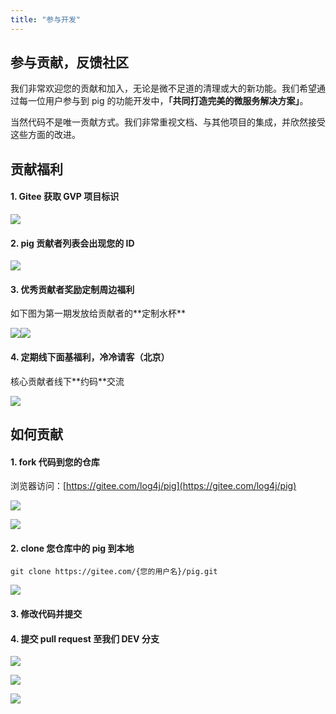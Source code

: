 ```yaml
---
title: "参与开发"
---
```


## 参与贡献，反馈社区

我们非常欢迎您的贡献和加入，无论是微不足道的清理或大的新功能。我们希望通过每一位用户参与到 pig 的功能开发中，**「共同打造完美的微服务解决方案」**。  

当然代码不是唯一贡献方式。我们非常重视文档、与其他项目的集成，并欣然接受这些方面的改进。

## 贡献福利
#### 1. Gitee 获取 GVP 项目标识
![](https://cdn.nlark.com/yuque/0/2021/png/283679/1625898688116-a5fc16a7-7181-4234-8e61-40d9dcda9dc3.png)

#### 2. pig 贡献者列表会出现您的 ID
![](https://cdn.nlark.com/yuque/0/2021/png/283679/1625898761016-c616723d-fdeb-4ef8-9854-83f8da19943b.png)

#### 3. 优秀贡献者奖励定制周边福利
<Note>
如下图为第一期发放给贡献者的**定制水杯**
</Note>

![](https://cdn.nlark.com/yuque/0/2021/png/283679/1627972504246-8b82f0f4-43aa-42cd-9789-9db29acb8d8b.png)![](https://cdn.nlark.com/yuque/0/2021/png/283679/1627972520920-7427ce21-61ee-4f49-9a1c-f26227c29166.png)

#### 4. 定期线下面基福利，冷冷请客（北京）
<Note>
核心贡献者线下**约码**交流
</Note>

![](https://cdn.nlark.com/yuque/0/2021/png/283679/1628040128164-36304817-95ed-4a06-8ebe-9be0f1413cb9.png)

## 如何贡献

#### 1. fork 代码到您的仓库

浏览器访问：[https://gitee.com/log4j/pig](https://gitee.com/log4j/pig)

![](https://cdn.nlark.com/yuque/0/2020/jpeg/283679/1604289479920-db45d776-fcba-44ca-b084-d32549207af6.jpeg)

![](https://cdn.nlark.com/yuque/0/2020/jpeg/283679/1604289479767-5b2a63af-247d-49e0-b17b-d1898ff5ed02.jpeg)

#### 2. clone 您仓库中的 pig 到本地

```shell
git clone https://gitee.com/{您的用户名}/pig.git
```

![](https://cdn.nlark.com/yuque/0/2020/jpeg/283679/1604289468858-e0c47103-4a6a-4b05-a97b-57eb86880d66.jpeg)

#### 3. 修改代码并提交

#### 4. 提交 pull request 至我们 DEV 分支

![](https://cdn.nlark.com/yuque/0/2020/jpeg/283679/1604289390693-e0b22e84-49e0-4c08-a584-b94225abf918.jpeg)

![](https://cdn.nlark.com/yuque/0/2020/jpeg/283679/1604289390759-6aadfd05-d6a9-4285-9936-9c1fb051c83b.jpeg)

![](https://cdn.nlark.com/yuque/0/2020/jpeg/283679/1604289390698-e3797238-6aaf-40d8-942d-6d1c88bb9e8f.jpeg)




